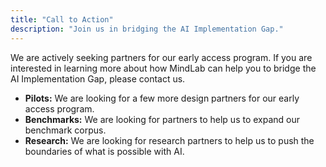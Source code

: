 ```yaml
---
title: "Call to Action"
description: "Join us in bridging the AI Implementation Gap."
---
```


We are actively seeking partners for our early access program. If you are interested in learning more about how MindLab can help you to bridge the AI Implementation Gap, please contact us.

-   **Pilots:** We are looking for a few more design partners for our early access program.
-   **Benchmarks:** We are looking for partners to help us to expand our benchmark corpus.
-   **Research:** We are looking for research partners to help us to push the boundaries of what is possible with AI.